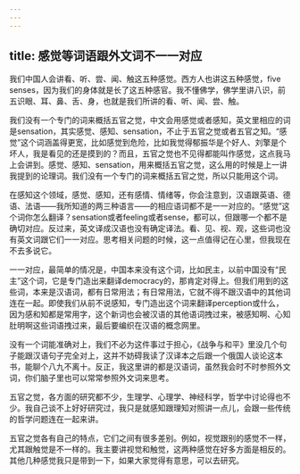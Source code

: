 ```yaml
---
---
---
```

title: 感觉等词语跟外文词不一一对应
---




我们中国人会讲看、听、尝、闻、触这五种感觉。西方人也讲这五种感觉，five senses，因为我们的身体就是长了这五种感官。我不懂佛学，佛学里讲八识，前五识眼、耳、鼻、舌、身，也就是我们所讲的看、听、闻、尝、触。

我们没有一个专门的词来概括五官之觉，中文会用感觉或者感知，英文里相应的词是sensation，其实感觉、感知、sensation，不止于五官之觉或者五官之知。“感觉”这个词涵盖得更宽，比如感觉到危险，比如我觉得郁振华是个好人、刘擎是个坏人，我是看见的还是摸到的？而且，五官之觉也不见得都能叫作感觉，这点我马上会讲到。感觉、感知、sensation，用来概括五官之觉，这么用的时候是上一讲我提到的论理词。我们没有一个专门的词来概括五官之觉，所以只能用这个词。

在感知这个领域，感觉、感知，还有感情、情绪等，你会注意到，汉语跟英语、德语、法语——我所知道的两三种语言——的相应语词都不是一一对应的。“感觉”这个词你怎么翻译？sensation或者feeling或者sense，都可以，但跟哪一个都不是确切对应。反过来，英文译成汉语也没有确定译法。看、见、视、观，这些词也没有英文词跟它们一一对应。思考相关问题的时候，这一点值得记在心里，但我现在不去多说它。

一一对应，最简单的情况是，中国本来没有这个词，比如民主，以前中国没有“民主”这个词，它是专门造出来翻译democracy的，那肯定对得上。但我们用到的这些词，本来是汉语词，都有日常用法；有日常用法，它就不得不跟汉语中的其他词连在一起。即使我们从前不说感知，专门造出这个词来翻译perception或什么，因为感和知都是常用字，这个新词也会被汉语的其他语词拽过来，被感知啊、心知肚明啊这些词语拽过来，最后要编织在汉语的概念网里。

没有一个词能准确对上，我们不必为这件事过于担心，《战争与和平》里没几个句子能跟汉语句子完全对上，这并不妨碍我读了汉译本之后跟一个俄国人谈论这本书，能聊个八九不离十。反正，我这里讲的都是汉语词，虽然我会时不时参照外文词，你们脑子里也可以常常参照外文词来思考。

五官之觉，各方面的研究都不少，生理学、心理学、神经科学，哲学中讨论得也不少。我自己谈不上好好研究过，我只是就感知跟理知对照讲一点儿，会跟一些传统的哲学问题连在一起来讲。

五官之觉各有自己的特点，它们之间有很多差别。例如，视觉跟别的感觉不一样，尤其跟触觉是不一样的。我主要讲视觉和触觉，这两种感觉在好多方面是相反的。其他几种感觉我只是带到一下，如果大家觉得有意思，可以去研究。